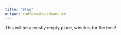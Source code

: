 ```yaml
---
title: "Blog"
output: rmdformats::downcute
---
```


This will be a mostly empty place, which is for the best!


